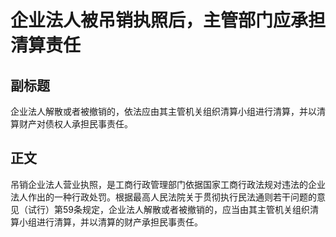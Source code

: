 # 企业法人被吊销执照后，主管部门应承担清算责任
## 副标题
企业法人解散或者被撤销的，依法应由其主管机关组织清算小组进行清算，并以清算财产对债权人承担民事责任。
## 正文
吊销企业法人营业执照，是工商行政管理部门依据国家工商行政法规对违法的企业法人作出的一种行政处罚。根据最高人民法院关于贯彻执行民法通则若干问题的意见（试行）第59条规定，企业法人解散或者被撤销的，应当由其主管机关组织清算小组进行清算，并以清算的财产承担民事责任。